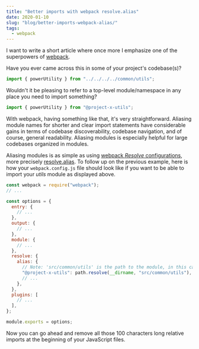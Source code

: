 ```yaml
---
title: "Better imports with webpack resolve.alias"
date: 2020-01-10
slug: "blog/better-imports-webpack-alias/"
tags:
  - webpack
---
```



<ScrollToTopButton />

I want to write a short article where once more I emphasize one of the superpowers of <a href="https://webpack.js.org/" target="_blank" title="bundle your scripts">webpack</a>.

Have you ever came across this in some of your project's codebase(s)?

```javascript
import { powerUtility } from "../../../../common/utils";
```

Wouldn't it be pleasing to refer to a top-level module/namespace in any place you need to import something?

```javascript
import { powerUtility } from "@project-x-utils";
```

With webpack, having something like that, it's very straightforward. Aliasing module names for shorter and clear import statements have considerable gains in terms of codebase discoverability, codebase navigation, and of course, general readability. Aliasing modules is especially helpful for large codebases organized in modules.

Aliasing modules is as simple as using <a href="https://webpack.js.org/configuration/resolve/" target="_blank" title="webpack options that change how modules are resolved">webpack _Resolve_ configurations</a>, more precisely <a href="https://webpack.js.org/configuration/resolve/#resolvealias" target="_blank" title="webpack aliases to import or require certain modules more easily">resolve.alias</a>. To follow up on the previous example, here is how your `webpack.config.js` file should look like if you want to be able to import your _utils_ module as displayed above.

```javascript
const webpack = require("webpack");
// ...

const options = {
  entry: {
    // ...
  },
  output: {
    // ...
  },
  module: {
    // ...
  },
  resolve: {
    alias: {
      // Note: 'src/common/utils' is the path to the module, in this case "utils"
      "@project-x-utils": path.resolve(__dirname, "src/common/utils"),
      // ...
    },
  },
  plugins: [
    // ...
  ],
};

module.exports = options;
```

Now you can go ahead and remove all those 100 characters long relative imports at the beginning of your JavaScript files.
